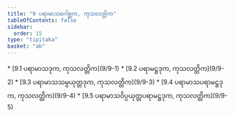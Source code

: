 ```yaml
---
title: "9 ပရာမာသဂေါစ္ဆက, ကုသလတ္တိက"
tableOfContents: false
sidebar:
  order: 15
type: "tipitaka"
basket: "ab"
---
```



<DynamicBreadcrumb />



<TableOfContents>
* [9.1 ပရာမာသဒုက, ကုသလတ္တိက](9/9-1)
* [9.2 ပရာမဋ္ဌဒုက, ကုသလတ္တိက](9/9-2)
* [9.3 ပရာမာသသမ္ပယုတ္တဒုက, ကုသလတ္တိက](9/9-3)
* [9.4 ပရာမာသပရာမဋ္ဌဒုက, ကုသလတ္တိက](9/9-4)
* [9.5 ပရာမာသဝိပ္ပယုတ္တပရာမဋ္ဌဒုက, ကုသလတ္တိက](9/9-5)
</TableOfContents>